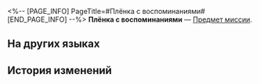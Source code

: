 <%-- [PAGE_INFO]
PageTitle=#Плёнка с воспоминаниями#
[END_PAGE_INFO] --%>
{{Предмет Инфобокс
|id          = 140509
|Изображение = Предмет Плёнка с воспоминаниями.png
|Тип         = Предмет миссии
|Инвентарь   = Миссии
|Редкость    = 3
|Эффект      = 
|Описание    = Странная плёнка, переданная вам господином Рекой. К плёнке прикреплён глаз, который смотрит на вас подозрительным взглядом. От неё исходит мощная аура, будто этот глаз хочет стать свидетелями какого-то события. С помощью этого предмета можно попасть в чужую эмосреду, а все увиденные воспоминания будут записаны в виде изображений.<br />''«Воспоминания подобны бессвязным кадрам из фильма, тогда как фильм состоит из воспоминаний после монтажа. Первое - это сырьё, тогда как второе - художественное произведение, полученное путём обработки. Большая часть моих коллег слепо одержимы первым, но бессильны создать второе... Это так печально».''
}}
'''Плёнка с воспоминаниями''' — [[Предмет миссии]].

==На других языках==
{{На других языках
|en   = Memory-Peeking Film
|zhs  = 窥忆胶卷
|zht  = 窺憶膠捲
|ja   = 記憶覗きフィルム
|ko   = 기억을 엿보는 필름
|es   = Cinta para la observación de recuerdos
|fr   = Pellicule de souvenirs
|ru   = Плёнка с воспоминаниями
|th   = ม้วนฟิล์มส่องความทรงจำ
|vi   = Cuộn Phim Nhìn Trộm Ký Ức
|de   = Filmrolle der Erinnerungen
|id   = Rol Film Ingatan
|pt   = Filme de Memória
}}

==История изменений==
{{История изменений|3.5}}